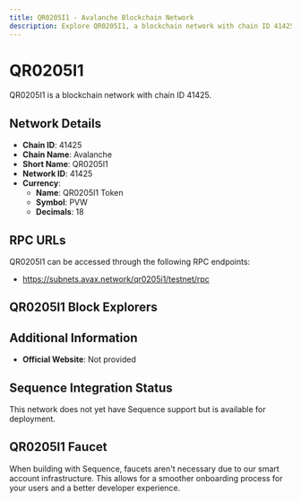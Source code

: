 ```yaml
--- 
title: QR0205I1 - Avalanche Blockchain Network
description: Explore QR0205I1, a blockchain network with chain ID 41425. Learn about its native currency, QR0205I1 Token, and how to interact with the network.
---
```


# QR0205I1

QR0205I1 is a blockchain network with chain ID 41425.

## Network Details

- **Chain ID**: 41425
- **Chain Name**: Avalanche
- **Short Name**: QR0205I1
- **Network ID**: 41425
- **Currency**: 
  - **Name**: QR0205I1 Token
  - **Symbol**: PVW
  - **Decimals**: 18

## RPC URLs

QR0205I1 can be accessed through the following RPC endpoints:

- https://subnets.avax.network/qr0205i1/testnet/rpc

## QR0205I1 Block Explorers



## Additional Information

- **Official Website**: Not provided

## Sequence Integration Status

This network does not yet have Sequence support but is available for deployment.

## QR0205I1 Faucet

When building with Sequence, faucets aren't necessary due to our smart account infrastructure. This allows for a smoother onboarding process for your users and a better developer experience.

